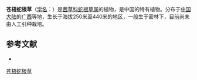 {{Speciesbox
| name = 苍梧蛇根草
| status = 
| status_system = 
| image =
| genus = Ophiorrhiza
| species = purpureonervis
| authority = H. S. Lo
}}

'''苍梧蛇根草'''（[[学名|学名]]：{{lang|la|''Ophiorrhiza purpureonervis''}}）是[[茜草科|茜草科]][[蛇根草属|蛇根草属]]的植物，是中国的特有植物。分布于[[中国大陆|中国大陆]]的[[广西|广西]]等地，生长于海拔250米至440米的地区，一般生于密林下，目前尚未由人工引种栽培。

== 参考文献 ==
<div class="references-small">
* {{cite web| url =http://www.bioinfo.cn/db05/KmzwSpecies.php?action=view&id=19981| title =苍梧蛇根草| work =《中国高等植物数据库全库》| publisher =中国科学院微生物研究所| author =昆明植物研究所| accessdate =2009-02-25| deadurl =yes| archiveurl =https://web.archive.org/web/20160305093908/http://www.bioinfo.cn/db05/KmzwSpecies.php?action=view&id=19981| archivedate =2016-03-05}}
</div>
{{Taxonbar|from=Q15230759}}

[[Category:蛇根草属|苍梧蛇根草]]


{{植物小作品}}